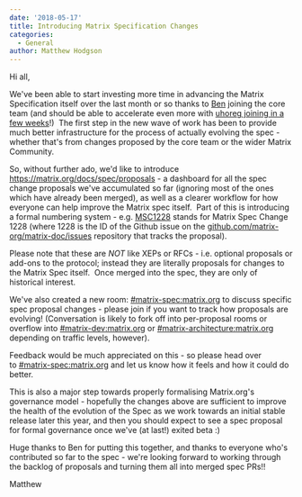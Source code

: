 ```yaml
---
date: '2018-05-17'
title: Introducing Matrix Specification Changes
categories:
  - General
author: Matthew Hodgson
---
```


Hi all,

We've been able to start investing more time in advancing the Matrix Specification itself over the last month or so thanks to <a href="https://matrix.to/#/@benpa:matrix.org">Ben</a> joining the core team (and should be able to accelerate even more with <a href="https://www.uhoreg.ca/blog/20180507-1019">uhoreg joining in a few weeks</a>!)  The first step in the new wave of work has been to provide much better infrastructure for the process of actually evolving the spec - whether that's from changes proposed by the core team or the wider Matrix Community.

So, without further ado, we'd like to introduce <a href="https://matrix.org/docs/spec/proposals">https://matrix.org/docs/spec/proposals</a> - a dashboard for all the spec change proposals we've accumulated so far (ignoring most of the ones which have already been merged), as well as a clearer workflow for how everyone can help improve the Matrix spec itself.  Part of this is introducing a formal numbering system - e.g. <a href="https://github.com/matrix-org/matrix-doc/issues/1228">MSC1228</a> stands for Matrix Spec Change 1228 (where 1228 is the ID of the Github issue on the <a href="http://github.com/matrix-org/matrix-doc/issues">github.com/matrix-org/matrix-doc/issues</a> repository that tracks the proposal).

Please note that these are *NOT* like XEPs or RFCs - i.e. optional proposals or add-ons to the protocol; instead they are literally proposals for changes to the Matrix Spec itself.  Once merged into the spec, they are only of historical interest.

We've also created a new room: <a href="https://matrix.to/#/#matrix-spec:matrix.org">#matrix-spec:matrix.org</a> to discuss specific spec proposal changes - please join if you want to track how proposals are evolving! (Conversation is likely to fork off into per-proposal rooms or overflow into <a href="https://matrix.to/#/#matrix-dev:matrix.org">#matrix-dev:matrix.org</a> or <a href="https://matrix.to/#/#matrix-architecture:matrix.org">#matrix-architecture:matrix.org</a> depending on traffic levels, however).

Feedback would be much appreciated on this - so please head over to <a href="https://matrix.to/#/#matrix-spec:matrix.org">#matrix-spec:matrix.org</a> and let us know how it feels and how it could do better.

This is also a major step towards properly formalising Matrix.org's governance model - hopefully the changes above are sufficient to improve the health of the evolution of the Spec as we work towards an initial stable release later this year, and then you should expect to see a spec proposal for formal governance once we've (at last!) exited beta :)

Huge thanks to Ben for putting this together, and thanks to everyone who's contributed so far to the spec - we're looking forward to working through the backlog of proposals and turning them all into merged spec PRs!!

Matthew